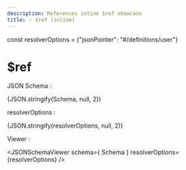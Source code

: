 ```yaml
---
description: References inline $ref showcase
title: 💡 $ref (inline)
---
```


const resolverOptions = {"jsonPointer": "#/definitions/user"}

# $ref

JSON Schema :

<CodeBlock language="json">{JSON.stringify(Schema, null, 2)}</CodeBlock>

resolverOptions : 

<CodeBlock language="json">{JSON.stringify(resolverOptions, null, 2)}</CodeBlock>

Viewer :

<JSONSchemaViewer schema={ Schema } resolverOptions={resolverOptions} />
